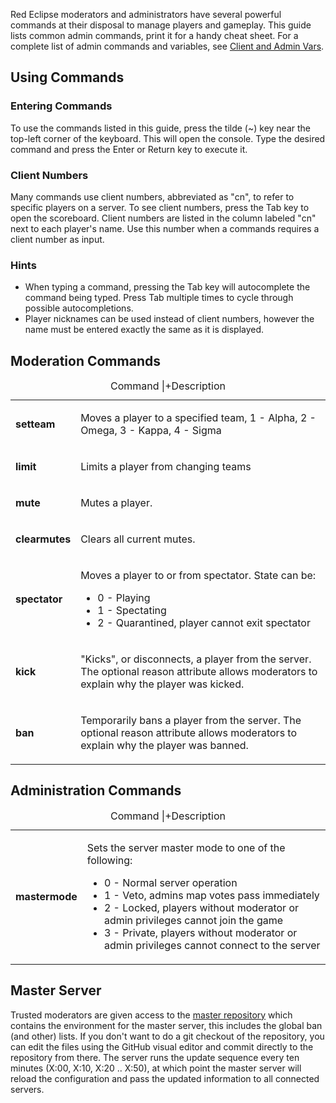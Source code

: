 Red Eclipse moderators and administrators have several powerful commands at their disposal to manage players and gameplay. This guide lists common admin commands, print it for a handy cheat sheet. For a complete list of admin commands and variables, see [[Client and Admin Vars]].

==Using Commands==
===Entering Commands===
To use the commands listed in this guide, press the tilde (~) key near the top-left corner of the keyboard. This will open the console. Type the desired command and press the Enter or Return key to execute it.

===Client Numbers===
Many commands use client numbers, abbreviated as "cn", to refer to specific players on a server. To see client numbers, press the Tab key to open the scoreboard. Client numbers are listed in the column labeled "cn" next to each player's name. Use this number when a commands requires a client number as input.

===Hints===
* When typing a command, pressing the Tab key will autocomplete the command being typed. Press Tab multiple times to cycle through possible autocompletions.
* Player nicknames can be used instead of client numbers, however the name must be entered exactly the same as it is displayed.

==Moderation Commands==
{| class="wikitable"
|+Command
|+Description
|-
|'''setteam''' <cn> <team>
|Moves a player to a specified team, 1 - Alpha, 2 - Omega, 3 - Kappa, 4 - Sigma
|-
|'''limit''' <cn>
|Limits a player from changing teams
|-
|'''mute''' <cn>
|Mutes a player.
|-
|'''clearmutes'''
|Clears all current mutes.
|-
|'''spectator''' <cn> <state>
|Moves a player to or from spectator. State can be:
* 0 - Playing
* 1 - Spectating
* 2 - Quarantined, player cannot exit spectator
|-
|'''kick''' <cn> <reason>
|"Kicks", or disconnects, a player from the server. The optional reason attribute allows moderators to explain why the player was kicked.
|-
|'''ban''' <cn> <reason>
|Temporarily bans a player from the server. The optional reason attribute allows moderators to explain why the player was banned.
|}

==Administration Commands==
{| class="wikitable"
|+Command
|+Description
|-
|'''mastermode''' <mode>
|Sets the server master mode to one of the following:
* 0 - Normal server operation
* 1 - Veto, admins map votes pass immediately
* 2 - Locked, players without moderator or admin privileges cannot join the game
* 3 - Private, players without moderator or admin privileges cannot connect to the server
|}

==Master Server==
Trusted moderators are given access to the [http://github.com/red-eclipse/master master repository] which contains the environment for the master server, this includes the global ban (and other) lists. If you don't want to do a git checkout of the repository, you can edit the files using the GitHub visual editor and commit directly to the repository from there. The server runs the update sequence every ten minutes (X:00, X:10, X:20 .. X:50), at which point the master server will reload the configuration and pass the updated information to all connected servers.